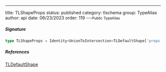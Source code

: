 ---
title: TLShapeProps
status: published
category: tlschema
group: TypeAlias
author: api
date: 06/23/2023
order: 119
---<Small>Public TypeAlias</Small>




##### Signature


```ts
type TLShapeProps = Identity<UnionToIntersection<TLDefaultShape['props']>>
```

##### References

[TLDefaultShape](/gen/tlschema/TLDefaultShape-type)

